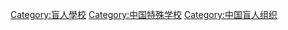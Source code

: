 [[Category:盲人學校|Category:盲人學校]]
[[Category:中国特殊学校|Category:中国特殊学校]]
[[Category:中国盲人组织|Category:中国盲人组织]]